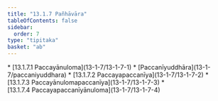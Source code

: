 ```yaml
---
title: "13.1.7 Pañhāvāra"
tableOfContents: false
sidebar:
  order: 7
type: "tipitaka"
basket: "ab"
---
```



<DynamicBreadcrumb />



<TableOfContents>
* [13.1.7.1 Paccayānuloma](13-1-7/13-1-7-1)
* [Paccanīyuddhāra](13-1-7/paccaniyuddhara)
* [13.1.7.2 Paccayapaccanīya](13-1-7/13-1-7-2)
* [13.1.7.3 Paccayānulomapaccanīya](13-1-7/13-1-7-3)
* [13.1.7.4 Paccayapaccanīyānuloma](13-1-7/13-1-7-4)
</TableOfContents>